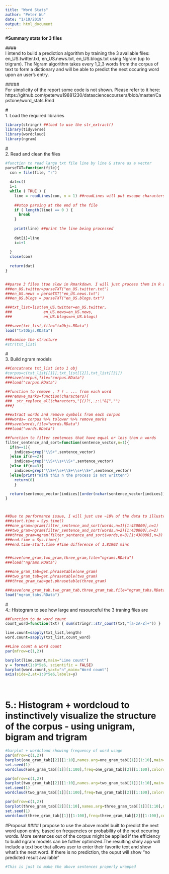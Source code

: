 ```yaml
---
title: "Word Stats"
author: "Peter Wu"
date: "1/10/2019"
output: html_document
---
```


#**Summary stats for 3 files**

####<br/> I intend to build a prediction algorithm by training the 3 available files: en_US.twitter.txt, en_US.news.txt, en_US.blogs.txt using Ngram (up to trigram). The Ngram algorithm takes every 1,2,3 words from the corpus of text to form a dictionary and will be able to predict the next occuring word upon an user's entry.

#####<br/> For simplicity of the report some code is not shown. Please refer to it here: https://github.com/peterwu19881230/datasciencecoursera/blob/master/Capstone/word_stats.Rmd


#<br/>1. Load the required libraries
```r
library(stringr) ##load to use the str_extract()
library(tidyverse)
library(wordcloud)
library(ngram)
```


#<br/>2. Read and clean the files
```r
#function to read large txt file line by line & store as a vector
parseTXT=function(file){
  con = file(file, "r")
  
  dat=c()
  i=1
  while ( TRUE ) {
    line = readLines(con, n = 1) ##readLines will put escape characters if the line being read contains any meta characters
    
    ##stop parsing at the end of the file
    if ( length(line) == 0 ) {
      break
    }
    
    print(line) ##print the line being processed
    
    dat[i]=line
    i=i+1
    
  }
  close(con)
  
  return(dat)
}


##parse 3 files (too slow in Rmarkdown. I will just process them in R and load them)
###en_US.twitter=parseTXT("en_US.twitter.txt")
###en_US.news = parseTXT("en_US.news.txt")
###en_US.blogs = parseTXT("en_US.blogs.txt")

###txt_list=list(en_US.twitter=en_US.twitter,
###              en_US.news=en_US.news,
###              en_US.blogs=en_US.blogs)

###save(txt_list,file="txObjs.RData")
load("txtObjs.RData")

##Examine the structure
#str(txt_list)


```

#<br/>3. Build ngram models
```r
##Concatnate txt_list into 1 obj
#corpus=c(txt_list[[1]],txt_list[[2]],txt_list[[3]])
###save(corpus,file="corpus.RData")
###load("corpus.RData")

##function to remove , ? ! . ... from each word
###remove_marks=function(characters){
###  str_replace_all(characters,"[()?!,.;:\"&]","")
###}

##extract words and remove symbols from each corpus
###words= corpus %>% tolower %>% remove_marks
###save(words,file="words.RData")
###load("words.RData")

##function to filter sentences that have equal or less than n words
filter_sentence_and_sort=function(sentence_vector,n=1){
  if(n==1){
    indices=grep("\\S+",sentence_vector)
  }else if(n==2){
    indices=grep("\\S+\\s+\\S+",sentence_vector)
  }else if(n==3){
    indices=grep("\\S+\\s+\\S+\\s+\\S+",sentence_vector)
  }else{print("With this n the process is not written")
    return(0)
    }

  return(sentence_vector[indices][order(nchar(sentence_vector[indices]))])
}



##Due to performance issue, I will just use ~10% of the data to illustrate 
###start.time = Sys.time()
###one_gram=ngram(filter_sentence_and_sort(words,n=1)[1:430000],n=1)
###two_gram=ngram(filter_sentence_and_sort(words,n=2)[1:430000],n=2)
###three_gram=ngram(filter_sentence_and_sort(words,n=3)[1:430000],n=3)
###end.time = Sys.time()
###end.time-start.time #Time difference of 1.81902 mins


###save(one_gram,two_gram,three_gram,file="ngrams.RData")
###load("ngrams.RData")

###one_gram_tab=get.phrasetable(one_gram)
###two_gram_tab=get.phrasetable(two_gram)
###three_gram_tab=get.phrasetable(three_gram)

###save(one_gram_tab,two_gram_tab,three_gram_tab,file="ngram_tabs.RData")
load("ngram_tabs.RData")

```



#<br/>4.: Histogram to see how large and resourceful the 3 traning files are
```r
##Function to do word count
count_word=function(txt) { sum(stringr::str_count(txt,"[a-zA-Z]+")) }

line.count=sapply(txt_list,length)
word.count=sapply(txt_list,count_word)

##Line count & word count
par(mfrow=c(1,2))

barplot(line.count,main="Line count")
y = format(1:8*5e6, scientific = FALSE)
barplot(word.count,yaxt="n",main="Word count")
axis(side=2,at=1:8*5e6,labels=y)
```



# <br/>5.: Histogram + wordcloud to instinctively visualize the structure of the corpus - using unigram, bigram and trigram
```r
#barplot + wordcloud showing frequency of word usage
par(mfrow=c(1,2))
barplot(one_gram_tab[[2]][1:10],names.arg=one_gram_tab[[1]][1:10],main="one_gram - Frequency of words")
set.seed(1)
wordcloud(one_gram_tab[[1]][1:100],freq=one_gram_tab[[2]][1:100],colors=brewer.pal(10, "Paired"))

par(mfrow=c(1,2))
barplot(two_gram_tab[[2]][1:10],names.arg=two_gram_tab[[1]][1:10],main="two_gram - Frequency of words")
set.seed(1)
wordcloud(two_gram_tab[[1]][1:100],freq=two_gram_tab[[2]][1:100],colors=brewer.pal(10, "Paired"))

par(mfrow=c(1,2))
barplot(three_gram_tab[[2]][1:10],names.arg=three_gram_tab[[1]][1:10],main="three_gram - Frequency of words")
set.seed(1)
wordcloud(three_gram_tab[[1]][1:100],freq=three_gram_tab[[2]][1:100],colors=brewer.pal(10, "Paired"))
```

#Proposal
#### I propose to use the above model built to predict the next word upon entry, based on frequencies or probability of the next occuring words. More sentences out of the corpus might be applied if the efficiency to build ngram models can be futher optimized.The resulting shiny app will include a text box that allows user to enter their favorite text and show what's the next word. If there is no prediction, the ouput will show "no predicted result available" 
```r
#This is just to make the above sentences properly wrapped
```
